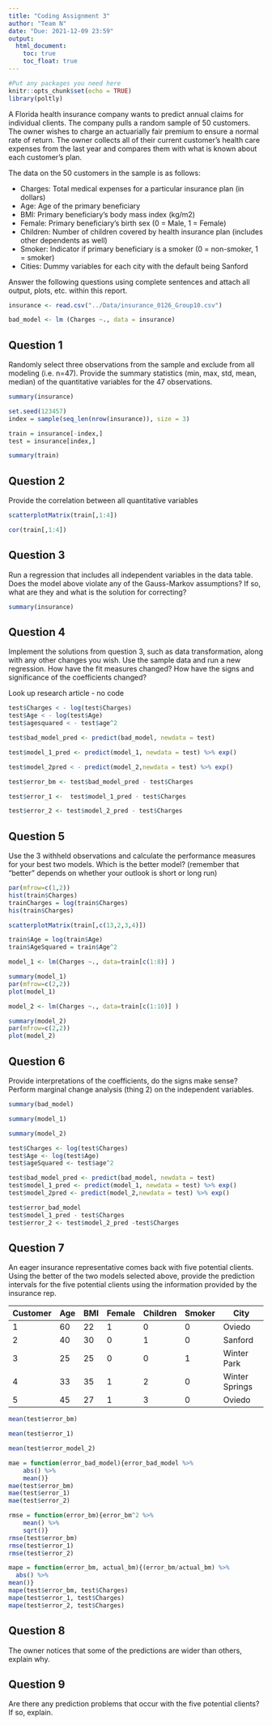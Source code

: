 ---
title: "Coding Assignment 3"
author: "Team N"
date: "Due: 2021-12-09 23:59"
output: 
  html_document:
    toc: true
    toc_float: true
---

```{r setup, include=FALSE}
#Put any packages you need here
knitr::opts_chunk$set(echo = TRUE)
library(poltly)
```

A Florida health insurance company wants to predict annual claims for individual clients. The company pulls a random sample of 50 customers. The owner wishes to charge an actuarially fair premium to ensure a normal rate of return. The owner collects all of their current customer’s health care expenses from the last year and compares them with what is known about each customer’s plan. 

The data on the 50 customers in the sample is as follows:

-	Charges: Total medical expenses for a particular insurance plan (in dollars)
-	Age: Age of the primary beneficiary
-	BMI: Primary beneficiary’s body mass index (kg/m2)
-	Female: Primary beneficiary’s birth sex (0 = Male, 1 = Female)
-	Children: Number of children covered by health insurance plan (includes other dependents as well)
-	Smoker: Indicator if primary beneficiary is a smoker (0 = non-smoker, 1 = smoker)
-	Cities: Dummy variables for each city with the default being Sanford

Answer the following questions using complete sentences and attach all output, plots, etc. within this report.


```{r dataset, include=FALSE}
insurance <- read.csv("../Data/insurance_0126_Group10.csv")
```

```{r 2}
bad_model <- lm (Charges ~., data = insurance)
```


## Question 1

Randomly select three observations from the sample and exclude from all modeling (i.e. n=47). Provide the summary statistics (min, max, std, mean, median) of the quantitative variables for the 47 observations.

```{r q1}
summary(insurance)
```
```{r q1}
set.seed(123457)
index = sample(seq_len(nrow(insurance)), size = 3)

train = insurance[-index,]
test = insurance[index,]
```

```{r q1}
summary(train)
```


## Question 2

Provide the correlation between all quantitative variables

```{r}
scatterplotMatrix(train[,1:4])
```
```{r}
cor(train[,1:4])
```



## Question 3

Run a regression that includes all independent variables in the data table. Does the model above violate any of the Gauss-Markov assumptions? If so, what are they and what is the solution for correcting?

```{r q3, echo=FALSE}
summary(insurance)
```

## Question 4

Implement the solutions from question 3, such as data transformation, along with any other changes you wish. Use the sample data and run a new regression. How have the fit measures changed? How have the signs and significance of the coefficients changed?

Look up research article - no code
```{r q4}
test$Charges < - log(test$Charges)
test$Age < - log(test$Age)
test$agesquared < - test$age^2
```
```{r }
test$bad_model_pred <- predict(bad_model, newdata = test)
```

```{r }
test$model_1_pred <- predict(model_1, newdata = test) %>% exp()
```
```{r}
test$model_2pred < - predict(model_2,newdata = test) %>% exp()
```
```{r }
test$error_bm <- test$bad_model_pred - test$Charges

test$error_1 <-  test$model_1_pred - test$Charges

test$error_2 <- test$model_2_pred - test$Charges
```

## Question 5

Use the 3 withheld observations and calculate the performance measures for your best two models. Which is the better model? (remember that "better" depends on whether your outlook is short or long run)

```{r q5}
par(mfrow=c(1,2))
hist(train$Charges)
trainCharges = log(train$Charges)
his(train$Charges)
```
```{r q5}
scatterplotMatrix(train[,c(13,2,3,4)])
```
```{r q5}
train$Age = log(train$Age)
train$AgeSquared = train$Age^2
```
```{r q}
model_1 <- lm(Charges ~., data=train[c(1:8)] )
```
```{r q}
summary(model_1)
par(mfrow=c(2,2))
plot(model_1)
```
```{r q}
model_2 <- lm(Charges ~., data=train[c(1:10)] )
```
```{r}
summary(model_2)
par(mfrow=c(2,2))
plot(model_2)
```

## Question 6

Provide interpretations of the coefficients, do the signs make sense? Perform marginal change analysis (thing 2) on the independent variables.
```{r}
summary(bad_model)
```
```{r}
summary(model_1)
```
```{r}
summary(model_2)
```
```{r}
test$Charges <- log(test$Charges)
test$Age <- log(test$Age)
test$ageSquared <- test$age^2
```
```{r}
test$bad_model_pred <- predict(bad_model, newdata = test)
test$model_1_pred <- predict(model_1, newdata = test) %>% exp()
test$model_2pred <- predict(model_2,newdata = test) %>% exp()
```
```{r}
test$error_bad_model 
test$model_1_pred - test$Charges
test$error_2 <- test$model_2_pred -test$Charges
```

## Question 7

An eager insurance representative comes back with five potential clients. Using the better of the two models selected above, provide the prediction intervals for the five potential clients using the information provided by the insurance rep.

| Customer | Age | BMI | Female | Children | Smoker | City           |
| -------- | --- | --- | ------ | -------- | ------ | -------------- | 
| 1        | 60  | 22  | 1      | 0        | 0      | Oviedo         |
| 2        | 40  | 30  | 0      | 1        | 0      | Sanford        |
| 3        | 25  | 25  | 0      | 0        | 1      | Winter Park    |
| 4        | 33  | 35  | 1      | 2        | 0      | Winter Springs |
| 5        | 45  | 27  | 1      | 3        | 0      | Oviedo         |


```{r}
mean(test$error_bm)
```
```{r}
mean(test$error_1)
```
```{r }
mean(test$error_model_2)
```
```{r}
mae = function(error_bad_model){error_bad_model %>%
    abs() %>%
    mean()}
mae(test$error_bm)
mae(test$error_1)
mae(test$error_2)
```
```{r}
rmse = function(error_bm){error_bm^2 %>%
    mean() %>%
    sqrt()}
rmse(test$error_bm)
rmse(test$error_1)
rmse(test$error_2)
```
```{r}
mape = function(error_bm, actual_bm){(error_bm/actual_bm) %>%
  abs() %>%
mean()}
mape(test$error_bm, test$Charges)
mape(test$error_1, test$Charges)
mape(test$error_2, test$Charges)
```

## Question 8

The owner notices that some of the predictions are wider than others, explain why.


## Question 9 

Are there any prediction problems that occur with the five potential clients? If so, explain.

